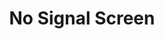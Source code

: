 ---
title: No Signal Screen
description: A retro no signal screen background
category: background
---